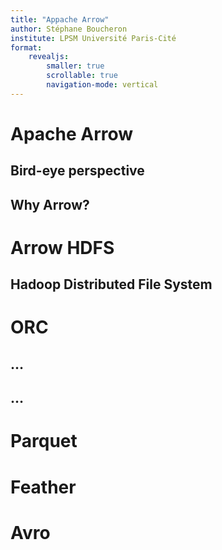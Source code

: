 ```yaml
---
title: "Appache Arrow"
author: Stéphane Boucheron
institute: LPSM Université Paris-Cité
format: 
    revealjs:
        smaller: true
        scrollable: true
        navigation-mode: vertical
---
```



# Apache Arrow


## Bird-eye perspective


## Why Arrow?


##



# Arrow HDFS

## Hadoop Distributed File System




# ORC

## ...


## ...




# Parquet



# Feather


# Avro




